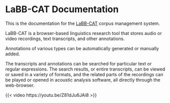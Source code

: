 # LaBB-CAT Documentation

This is the documentation for the [LaBB-CAT](https://labbcat.canterbury.ac.nz/) corpus management system.

LaBB-CAT is a browser-based linguistics research tool that stores audio or video recordings, text transcripts, and other annotations.

Annotations of various types can be automatically generated or manually added.

The transcripts and annotations can be searched for particular text or regular expressions. The search results, or entire transcripts, can be viewed or saved in a variety of formats, and the related parts of the recordings can be played or opened in acoustic analysis software, all directly through the web-browser.

{{< video https://youtu.be/Z81dJu6JAi8 >}}

